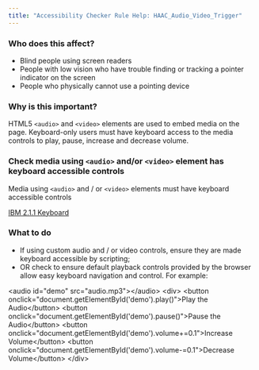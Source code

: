 ```yaml
---
title: "Accessibility Checker Rule Help: HAAC_Audio_Video_Trigger"
---
```


<div className="toolHelp">
<Row>
<Column colLg={5} colMd={3} colSm={4} className="toolLeft">

### Who does this affect?

* Blind people using screen readers
* People with low vision who have trouble finding or tracking a pointer indicator on the screen
* People who physically cannot use a pointing device

### Why is this important?

HTML5 `<audio>` and `<video>` elements are used to embed media on the page. Keyboard-only users must have keyboard access to the media controls to play, pause, increase and decrease volume.

</Column>
<Column colLg={11} colMd={5} colSm={4} className="toolMain">

<div id="locLevel"></div>

### Check media using `<audio>` and/or `<video>` element has keyboard accessible controls
Media using `<audio>` and / or `<video>` elements must have keyboard accessible controls

[IBM 2.1.1 Keyboard](http://www.ibm.com/able/guidelines/ci162/keyboard.html) 

<div id="locSnippet"></div>

### What to do

* If using custom audio and / or video controls, ensure they are made keyboard accessible by scripting;
* OR check to ensure default playback controls provided by the browser allow easy keyboard navigation and control.
For example:

<CodeSnippet type="multi" light={true}>&lt;audio id="demo" src="audio.mp3"&gt;&lt;/audio&gt;
    &lt;div&gt;
        &lt;button onclick="document.getElementById('demo').play()"&gt;Play the Audio&lt;/button&gt;
        &lt;button onclick="document.getElementById('demo').pause()"&gt;Pause the Audio&lt;/button&gt;
        &lt;button onclick="document.getElementById('demo').volume+=0.1"&gt;Increase Volume&lt;/button&gt;
        &lt;button onclick="document.getElementById('demo').volume-=0.1"&gt;Decrease Volume&lt;/button&gt;
    &lt;/div&gt;</CodeSnippet>

</Column>
</Row>
</div>

